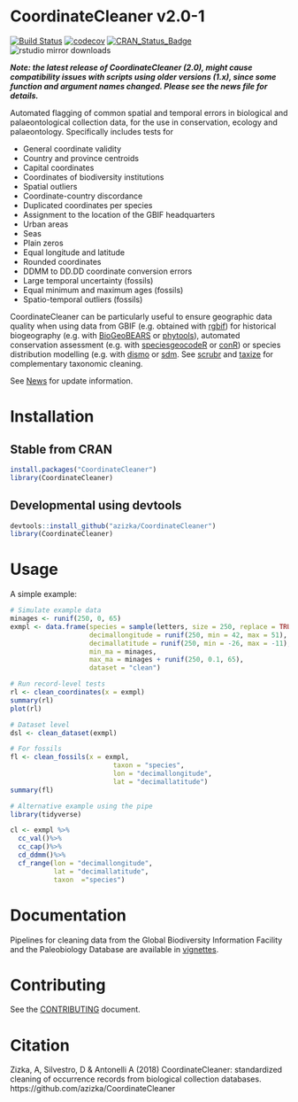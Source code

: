 # CoordinateCleaner v2.0-1
[![Build Status](https://travis-ci.org/azizka/CoordinateCleaner.svg?branch=master)](https://travis-ci.org/azizka/CoordinateCleaner)
[![codecov](https://codecov.io/gh/azizka/CoordinateCleaner/branch/master/graph/badge.svg)](https://codecov.io/gh/azizka/CoordinateCleaner)
[![CRAN_Status_Badge](http://www.r-pkg.org/badges/version/CoordinateCleaner)](https://cran.r-project.org/package=CoordinateCleaner)
![rstudio mirror downloads](http://cranlogs.r-pkg.org/badges/CoordinateCleaner)

***Note: the latest release of CoordinateCleaner (2.0), might cause compatibility issues with scripts using older versions (1.x), since some function and argument names changed. Please see the news file for details.***


Automated flagging of common spatial and temporal errors in biological and palaeontological collection data, for the use in conservation, ecology and palaeontology. Specifically includes tests for

* General coordinate validity
* Country and province centroids
* Capital coordinates
* Coordinates of biodiversity institutions
* Spatial outliers
* Coordinate-country discordance
* Duplicated coordinates per species
* Assignment to the location of the GBIF headquarters
* Urban areas
* Seas
* Plain zeros
* Equal longitude and latitude
* Rounded coordinates
* DDMM to DD.DD coordinate conversion errors
* Large temporal uncertainty (fossils)
* Equal minimum and maximum ages (fossils)
* Spatio-temporal outliers (fossils)

CoordinateCleaner can be particularly useful to ensure geographic data quality when using data from GBIF (e.g. obtained with [rgbif]( https://github.com/ropensci/rgbif)) for historical biogeography (e.g. with [BioGeoBEARS](https://cran.r-project.org/web/packages/BioGeoBEARS/index.html) or [phytools](https://cran.r-project.org/web/packages/phytools/index.html)), automated conservation assessment (e.g. with [speciesgeocodeR](https://github.com/azizka/speciesgeocodeR/wiki) or [conR](https://cran.r-project.org/web/packages/ConR/index.html)) or species distribution modelling (e.g. with [dismo](https://cran.r-project.org/web/packages/dismo/index.html) or [sdm](https://cran.r-project.org/web/packages/sdm/index.html). See [scrubr](https://github.com/ropensci/scrubr) and [taxize](https://github.com/ropensci/taxize) for complementary taxonomic cleaning.

See [News](https://github.com/azizka/CoordinateCleaner/blob/master/NEWS.md) for update information.

# Installation
## Stable from CRAN

```r
install.packages("CoordinateCleaner")
library(CoordinateCleaner)
```

## Developmental using devtools
```r
devtools::install_github("azizka/CoordinateCleaner")
library(CoordinateCleaner)
```

# Usage
A simple example:

```r
# Simulate example data
minages <- runif(250, 0, 65)
exmpl <- data.frame(species = sample(letters, size = 250, replace = TRUE),
                    decimallongitude = runif(250, min = 42, max = 51),
                    decimallatitude = runif(250, min = -26, max = -11),
                    min_ma = minages,
                    max_ma = minages + runif(250, 0.1, 65),
                    dataset = "clean")

# Run record-level tests
rl <- clean_coordinates(x = exmpl)
summary(rl)
plot(rl)

# Dataset level 
dsl <- clean_dataset(exmpl)

# For fossils
fl <- clean_fossils(x = exmpl,
                          taxon = "species",
                          lon = "decimallongitude", 
                          lat = "decimallatitude")
summary(fl)

# Alternative example using the pipe
library(tidyverse)

cl <- exmpl %>%
  cc_val()%>%
  cc_cap()%>%
  cd_ddmm()%>%
  cf_range(lon = "decimallongitude", 
           lat = "decimallatitude", 
           taxon  ="species")
```

# Documentation
Pipelines for cleaning data from the Global Biodiversity Information Facility and the Paleobiology Database are available in [vignettes](https://github.com/azizka/CoordinateCleaner/tree/master/vignettes).


# Contributing
See the [CONTRIBUTING](https://github.com/azizka/CoordinateCleaner/blob/master/CONTRIBUTING.md) document.

# Citation
Zizka, A, Silvestro, D & Antonelli A (2018) CoordinateCleaner: standardized cleaning of occurrence records from biological collection databases. https://github.com/azizka/CoordinateCleaner


